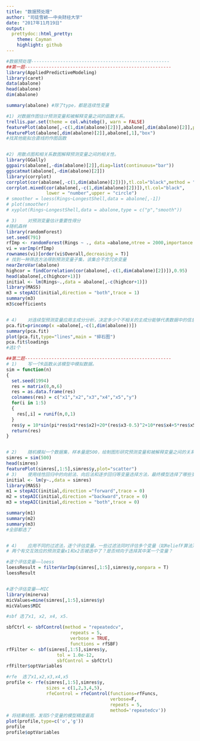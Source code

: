 ---
title: "数据预处理"
author: "司徒雪颖——中央财经大学"
date: "2017年11月19日"
output:
  prettydoc::html_pretty:
    theme: Cayman
    highlight: github
---
```{r,warning=FALSE,message=FALSE}
#数据预处理----------------------------------------------------
##第一题-------------------------------------------------------
library(AppliedPredictiveModeling)
library(caret)
data(abalone)
head(abalone)
dim(abalone)

summary(abalone) #除了type，都是连续性变量

#1)	对数据作图估计预测变量和被解释变量之间的函数关系。
trellis.par.set(theme = col.whitebg(), warn = FALSE)
featurePlot(abalone[,-c(1,dim(abalone)[2])],abalone[,dim(abalone)[2]],plot="scatter")
featurePlot(abalone[,dim(abalone)[2]],abalone[,1],"box")
#找其他能拟合直线的作图函数


#2)	用散点图和相关系数图解释预测变量之间的相关性。
library(GGally)
ggpairs(abalone[,-dim(abalone)[2]],diag=list(continuous="bar"))
ggscatmat(abalone[,-dim(abalone)[2]])
library(corrplot)
corrplot(cor(abalone[,-c(1,dim(abalone)[2])]),tl.col="black",method = "square",addCoef.col="grey")
corrplot.mixed(cor(abalone[,-c(1,dim(abalone)[2])]),tl.col="black",
               lower = "number",upper = "circle")
# smoother = loess(Rings~LongestShell,data = abalone[,-1])
# plot(smoother)
# xyplot(Rings~LongestShell,data = abalone,type = c("p","smooth"))

# 3)	对预测变量估计重要性得分
#随机森林
library(randomForest)
set.seed(791)
rfImp <- randomForest(Rings ~ ., data =abalone,ntree = 2000,importance = TRUE)
vi = varImp(rfImp)
rownames(vi)[order(vi$Overall,decreasing = T)]
# 找到一种筛选方法得到预测变量子集，该集合不含冗余变量
nearZeroVar(abalone)
highcor = findCorrelation(cor(abalone[,-c(1,dim(abalone)[2])]),0.95)
head(abalone[,c(highcor+1)])
initial <- lm(Rings~.,data = abalone[,-c(highcor+1)])
library(MASS)
m3 = stepAIC(initial,direction = "both",trace = 1)
summary(m3)
m3$coefficients


# 4)	对连续型预测变量应用主成分分析，决定多少个不相关的主成分能够代表数据中的信息？
pca.fit=princomp(x =abalone[,-c(1,dim(abalone))])
summary(pca.fit)  
plot(pca.fit,type="lines",main = "碎石图")  
pca.fit$loadings 
#选1个

##第二题-------------------------------------------------------
# 1)	写一个R函数从该模型中模拟数据。
sim = function(n)
{
  set.seed(1994)
  res = matrix(0,n,6)
  res = as.data.frame(res)
  colnames(res) = c("x1","x2","x3","x4","x5","y")
  for(i in 1:5)
  {
    res[,i] = runif(n,0,1)
  }
  res$y = 10*sin(pi*res$x1*res$x2)+20*(res$x3-0.5)^2+10*res$x4+5*res$x5+rnorm(n,0,1)
  return(res)
}


# 2)	随机模拟一个数据集，样本量是500，绘制图形研究预测变量和被解释变量之间的关系。
simres = sim(500)
head(simres)
featurePlot(simres[,1:5],simres$y,plot="scatter")
# 3)	使用线性回归中的向前法、向后法和逐步回归等变量选择方法，最终模型选择了哪些变量？
initial <- lm(y~.,data = simres)
library(MASS)
m1 = stepAIC(initial,direction ="forward",trace = 0)
m2 = stepAIC(initial,direction ="backward",trace = 0)
m3 = stepAIC(initial,direction = "both",trace = 0)

summary(m1)
summary(m2)
summary(m3)
#全部都选了


# 4)	应用不同的过滤法，逐个评估变量。一些过滤法同时评估多个变量（如ReliefF算法），
# 两个有交互效应的预测变量x1和x2否被选中了？是否倾向于选择其中某一个变量？

#逐个评估变量——loess
loessResult = filterVarImp(simres[,1:5],simres$y,nonpara = T)
loessResult


#逐个评估变量——MIC
library(minerva)
micValues=mine(simres[,1:5],simres$y)
micValues$MIC

#sbf 选了x1, x2, x4, x5.

sbfCtrl <- sbfControl(method = "repeatedcv",
                        repeats = 5,
                        verbose = TRUE,
                        functions = rfSBF)
rfFilter <- sbf(simres[,1:5],simres$y,
                   tol = 1.0e-12,
                   sbfControl = sbfCtrl)
rfFilter$optVariables

#rfe  选了x1,x2,x3,x4,x5
profile <- rfe(simres[,1:5],simres$y,
               sizes = c(1,2,3,4,5),
               rfeControl = rfeControl(functions=rfFuncs,
                                       verbose=F,
                                       repeats = 5,
                                       method='repeatedcv'))
# 将结果绘图，发现5个变量的模型精度最高
plot(profile,type=c('o','g'))
profile
profile$optVariables

```